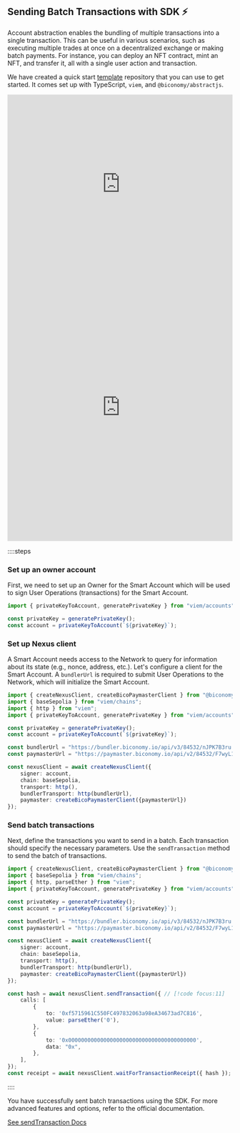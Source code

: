 ## Sending Batch Transactions with SDK ⚡️

Account abstraction enables the bundling of multiple transactions into a single transaction. This can be useful in various scenarios, such as executing multiple trades at once on a decentralized exchange or making batch payments. For instance, you can deploy an NFT contract, mint an NFT, and transfer it, all with a single user action and transaction.

We have created a quick start [template](https://github.com/bcnmy/examples/tree/main) repository that you can use to get started. It comes set up with TypeScript, `viem`, and `@biconomy/abstractjs`.

<iframe className="mt-6" width="100%" height="400px" frameBorder="0" src="https://www.youtube.com/embed/K51BbWUka80"></iframe>

<iframe className="mt-6" width="100%" height="600px" frameBorder="0" src="https://stackblitz.com/github/bcnmy/examples/tree/main/nextjs-tutorial-batch-transactions?embed=1&file=index.ts&hideNavigation=1&hideDevTools=true&terminalHeight=1&hideExplorer=1&devtoolsheight=1&ctl=1"></iframe>

::::steps

### Set up an owner account
First, we need to set up an Owner for the Smart Account which will be used to sign User Operations (transactions) for the Smart Account.

```typescript 
import { privateKeyToAccount, generatePrivateKey } from "viem/accounts";

const privateKey = generatePrivateKey();
const account = privateKeyToAccount(`${privateKey}`);
```

### Set up Nexus client

A Smart Account needs access to the Network to query for information about its state (e.g., nonce, address, etc.). Let's configure a client for the Smart Account. A `bundlerUrl` is required to submit User Operations to the Network, which will initialize the Smart Account.

```typescript 
import { createNexusClient, createBicoPaymasterClient } from "@biconomy/abstractjs";
import { baseSepolia } from "viem/chains"; 
import { http } from "viem"; 
import { privateKeyToAccount, generatePrivateKey } from "viem/accounts";

const privateKey = generatePrivateKey();
const account = privateKeyToAccount(`${privateKey}`);

const bundlerUrl = "https://bundler.biconomy.io/api/v3/84532/nJPK7B3ru.dd7f7861-190d-41bd-af80-6877f74b8f44"; // [!code focus:12]
const paymasterUrl = "https://paymaster.biconomy.io/api/v2/84532/F7wyL1clz.75a64804-3e97-41fa-ba1e-33e98c2cc703";

const nexusClient = await createNexusClient({ 
    signer: account, 
    chain: baseSepolia, 
    transport: http(), 
    bundlerTransport: http(bundlerUrl), 
    paymaster: createBicoPaymasterClient({paymasterUrl})
});
```

### Send batch transactions

Next, define the transactions you want to send in a batch. Each transaction should specify the necessary parameters. Use the `sendTransaction` method to send the batch of transactions.

```typescript 
import { createNexusClient, createBicoPaymasterClient } from "@biconomy/abstractjs";
import { baseSepolia } from "viem/chains"; 
import { http, parseEther } from "viem"; 
import { privateKeyToAccount, generatePrivateKey } from "viem/accounts";

const privateKey = generatePrivateKey();
const account = privateKeyToAccount(`${privateKey}`);

const bundlerUrl = "https://bundler.biconomy.io/api/v3/84532/nJPK7B3ru.dd7f7861-190d-41bd-af80-6877f74b8f44"; 
const paymasterUrl = "https://paymaster.biconomy.io/api/v2/84532/F7wyL1clz.75a64804-3e97-41fa-ba1e-33e98c2cc703"; 

const nexusClient = await createNexusClient({ 
    signer: account, 
    chain: baseSepolia, 
    transport: http(), 
    bundlerTransport: http(bundlerUrl), 
    paymaster: createBicoPaymasterClient({paymasterUrl})
});

const hash = await nexusClient.sendTransaction({ // [!code focus:11]
    calls: [ 
        {
            to: '0xf5715961C550FC497832063a98eA34673ad7C816', 
            value: parseEther('0'), 
        },
        {
            to: '0x0000000000000000000000000000000000000000',
            data: "0x", 
        },
    ], 
}); 
const receipt = await nexusClient.waitForTransactionReceipt({ hash }); // [!code focus]
```
::::


You have successfully sent batch transactions using the SDK. For more advanced features and options, refer to the official documentation.

[See sendTransaction Docs](/nexus-client/methods#sendtransaction)


